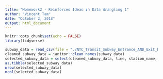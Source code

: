 ```yaml
---
title: "Homework2 - Reinforces Ideas in Data Wrangling 1"
author: "Vincent Tam"
date: "October 2, 2018"
output: html_document
---
```

```r
knitr::opts_chunk$set(echo = FALSE)
library(tidyverse)
```

```r
subway_data = read_csv(file = "./NYC_Transit_Subway_Entrance_AND_Exit_Data.csv")
cleaned_subway_data = janitor::clean_names(subway_data)
selected_subway_data = select(cleaned_subway_data, line, station_name, station_latitude, station_longitude, route1:route11, entry, vending, entrance_type, ada) %>% mutate(entry = recode(entry, "YES" = TRUE, "NO" = FALSE)) 
as.tibble(selected_subway_data)
nrow(selected_subway_data)
ncol(selected_subway_data)
```
```r


```

